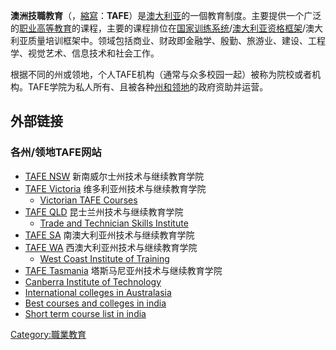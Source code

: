 {{expand|time=2013-11-19T17:27:16+00:00}}
{{unreferenced|time=2013-11-19T17:27:16+00:00}}
'''澳洲技職教育'''（{{lang-en|'''T'''echnical '''A'''nd '''F'''urther '''E'''ducation}}，[[縮寫|縮寫]]：'''TAFE'''）是[[澳大利亚|澳大利亚]]的一個教育制度。主要提供一个广泛的[[职业教育|职业]][[中学后教育|高等教育]]的课程，主要的课程排位在[[国家训练系统_(澳大利亚)|国家训练系统]]/[[澳大利亚资格框架|澳大利亚资格框架]]/澳大利亚质量培训框架中。领域包括商业、财政即金融学、殷勤、旅游业、建设、工程学、视觉艺术、信息技术和社会工作。

根据不同的州或领地，个人TAFE机构（通常与众多校园一起）被称为院校或者机构。TAFE学院为私人所有、且被各种[[澳大利亚的州和领地|州和领地]]的政府资助并运营。

==外部链接==
===各州/领地TAFE网站===
*[http://www.tafe.nsw.edu.au TAFE NSW] {{Wayback|url=http://www.tafe.nsw.edu.au/ |date=20051107234620 }} 新南威尔士州技术与继续教育学院
*[http://www.tafe.vic.gov.au TAFE Victoria] {{Wayback|url=http://www.tafe.vic.gov.au/ |date=20110205135033 }} 维多利亚州技术与继续教育学院
**[https://wayback.archive-it.org/all/20060306062627/http://www.vtac.edu.au/pdf/guide/tafecourses.pdf Victorian TAFE Courses ]
*[http://www.tafe.qld.gov.au TAFE QLD] 昆士兰州技术与继续教育学院
**[https://web.archive.org/web/20080819193316/http://ttsi.tafe.qld.gov.au/ Trade and Technician Skills Institute]
*[http://www.tafesa.edu.au TAFE SA] {{Wayback|url=http://www.tafesa.edu.au/ |date=20210305041527 }} 南澳大利亚州技术与继续教育学院
*[https://www.tafeinternational.wa.edu.au/ TAFE WA] {{Wayback|url=https://www.tafeinternational.wa.edu.au/ |date=20210306023604 }} 西澳大利亚州技术与继续教育学院
**[https://web.archive.org/web/20190524084833/http://wcit.wa.edu.au/ West Coast Institute of Training]
*[https://web.archive.org/web/20080317010352/http://www.tafe.tas.edu.au/ TAFE Tasmania] 塔斯马尼亚州技术与继续教育学院
*[http://www.cit.act.edu.au Canberra Institute of Technology] {{Wayback|url=http://www.cit.act.edu.au/ |date=20100815030230 }} 
*[http://www.globalcollege.edu.au/ International colleges in Australasia] {{Wayback|url=http://www.globalcollege.edu.au/ |date=20210321222536 }}
*[http://worldacad.com/ Best courses and colleges in india]
*[https://web.archive.org/web/20190630053024/https://worldacad.com/list/short-term-courses/india Short term course list in india]



[[Category:職業教育|Category:職業教育]]